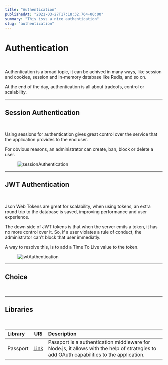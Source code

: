 ```yaml
---
title: "Authentication"
publishedAt: "2021-03-27T17:18:32.764+00:00"
summary: "This isss a nice authentication"
slug: "authentication"
---
```


<card>

# Authentication

<br />

Authentication is a broad topic, it can be achived in many ways, like session and cookies, session and in-memory database like Redis, and so on.

At the end of the day, authentication is all about tradeofs, control or scalability.

<hr />

## Session Authentication

<br />

Using sessions for authentication gives great control over the service that the application provides to the end user.

For obvious reasons, an administrator can create, ban, block or delete a user.

<figure>
  <img src="https://bessejrani.github.io/BlueberryShop/images/sessionAuthentication.png" alt="sessionAuthentication" />

</figure>

<hr />

## JWT Authentication

<br />

Json Web Tokens are great for scalability, when using tokens, an extra round trip to the database is saved, improving performance and user experience.

The down side of JWT tokens is that when the server emits a token, it has no more control over it. So, if a user violates a rule of conduct, the administrator can't block that user immediatly.

A way to resolve this, is to add a Time To Live value to the token.

<figure>
  <img src="https://bessejrani.github.io/BlueberryShop/images/jwtAuthentication.png" alt="jwtAuthentication" />
</figure>

<hr />

## Choice

<br />

<hr />

## Libraries

<br />

| Library  |                URI                 | Description                                                                                                                              |
| :------- | :--------------------------------: | :--------------------------------------------------------------------------------------------------------------------------------------- |
| Passport | [Link](http://www.passportjs.org/) | Passport is a authentication middleware for Node.js, it allows with the help of strategies to add OAuth capabilities to the application. |

</card>

